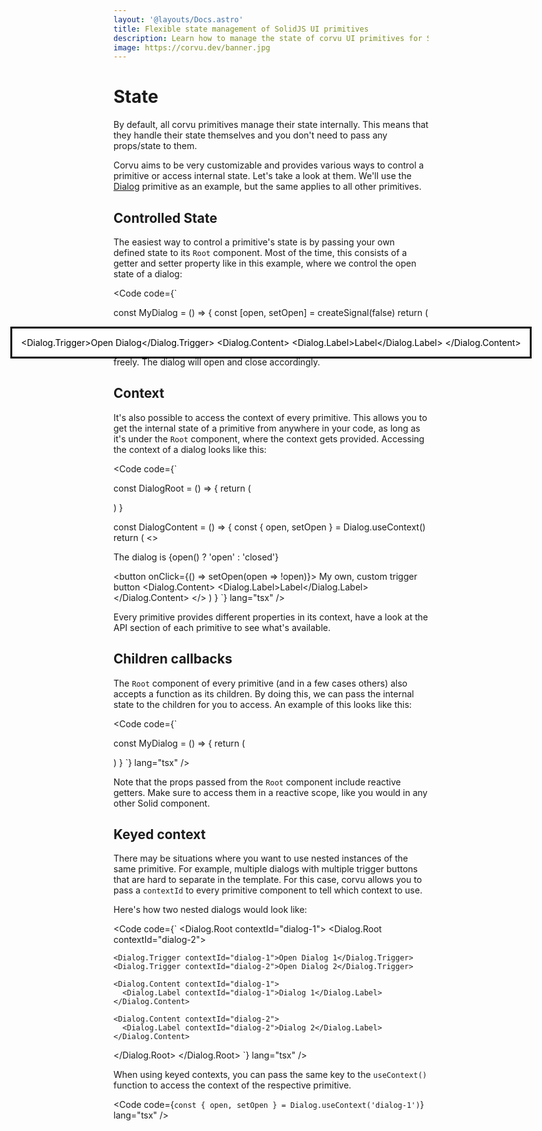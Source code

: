 ```yaml
---
layout: '@layouts/Docs.astro'
title: Flexible state management of SolidJS UI primitives
description: Learn how to manage the state of corvu UI primitives for SolidJS.
image: https://corvu.dev/banner.jpg
---
```


# State

By default, all corvu primitives manage their state internally. This means that they handle their state themselves and you don't need to pass any props/state to them.

Corvu aims to be very customizable and provides various ways to control a primitive or access internal state. Let's take a look at them. We'll use the [Dialog](/docs/primitives/dialog/) primitive as an example, but the same applies to all other primitives.

## Controlled State

The easiest way to control a primitive's state is by passing your own defined state to its `Root` component. Most of the time, this consists of a getter and setter property like in this example, where we control the open state of a dialog:

<Code code={`

const MyDialog = () => {
  const [open, setOpen] = createSignal(false)
  return (
    <Dialog open={open()} onOpenChange={setOpen}>
      <Dialog.Trigger>Open Dialog</Dialog.Trigger>
      <Dialog.Content>
        <Dialog.Label>Label</Dialog.Label>
      </Dialog.Content>
    </Dialog>
  )
}
`} lang="tsx" />

This allows you to use the open state anywhere in your code and alter it freely. The dialog will open and close accordingly.

## Context

It's also possible to access the context of every primitive. This allows you to get the internal state of a primitive from anywhere in your code, as long as it's under the `Root` component, where the context gets provided. Accessing the context of a dialog looks like this:

<Code code={`

const DialogRoot = () => {
  return (
    <Dialog>
      <DialogContent />
    </Dialog>
  )
}

const DialogContent = () => {
  const { open, setOpen } = Dialog.useContext()
  return (
    <>
      <p>The dialog is {open() ? 'open' : 'closed'}</p>
      <button onClick={() => setOpen(open => !open)}>
        My own, custom trigger button
      </button>
      <Dialog.Content>
        <Dialog.Label>Label</Dialog.Label>
      </Dialog.Content>
    </>
  )
}
`} lang="tsx" />

Every primitive provides different properties in its context, have a look at the API section of each primitive to see what's available.

## Children callbacks

The `Root` component of every primitive (and in a few cases others) also accepts a function as its children. By doing this, we can pass the internal state to the children for you to access. An example of this looks like this:

<Code code={`

const MyDialog = () => {
  return (
    <Dialog>
      {(props) => (
        <>
          <p>The dialog is {props.open() ? 'open' : 'closed'}</p>
          <button onClick={() => props.setOpen(open => !open)}>
          My own, custom trigger button
          </button>
          <Dialog.Trigger>Open Dialog</Dialog.Trigger>
          <Dialog.Content>
            <Dialog.Label>Label</Dialog.Label>
          </Dialog.Content>
        </>
      )}
    </Dialog>
  )
}
`} lang="tsx" />

Note that the props passed from the `Root` component include reactive getters. Make sure to access them in a reactive scope, like you would in any other Solid component.

## Keyed context
There may be situations where you want to use nested instances of the same primitive. For example, multiple dialogs with multiple trigger buttons that are hard to separate in the template. For this case, corvu allows you to pass a `contextId` to every primitive component to tell which context to use.

Here's how two nested dialogs would look like:

<Code code={`
<Dialog.Root contextId="dialog-1">
  <Dialog.Root contextId="dialog-2">

    <Dialog.Trigger contextId="dialog-1">Open Dialog 1</Dialog.Trigger>
    <Dialog.Trigger contextId="dialog-2">Open Dialog 2</Dialog.Trigger>

    <Dialog.Content contextId="dialog-1">
      <Dialog.Label contextId="dialog-1">Dialog 1</Dialog.Label>
    </Dialog.Content>

    <Dialog.Content contextId="dialog-2">
      <Dialog.Label contextId="dialog-2">Dialog 2</Dialog.Label>
    </Dialog.Content>

  </Dialog.Root>
</Dialog.Root>
`} lang="tsx" />

When using keyed contexts, you can pass the same key to the `useContext()` function to access the context of the respective primitive.

<Code code={`
const { open, setOpen } = Dialog.useContext('dialog-1')
`} lang="tsx" />
